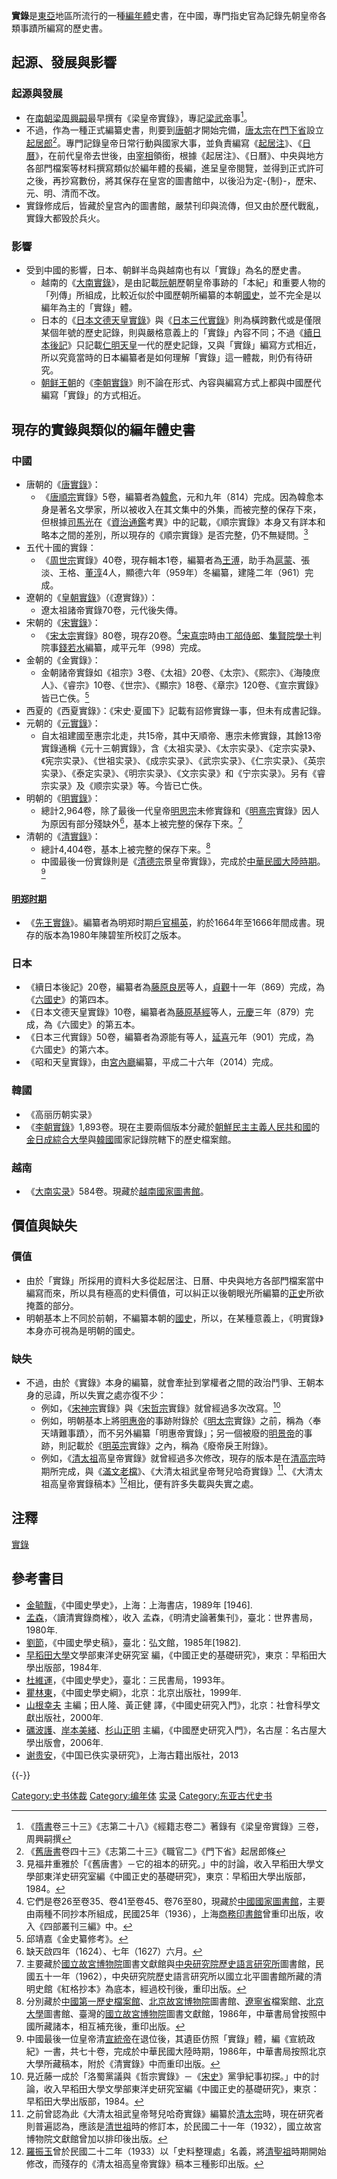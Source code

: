 '''實錄'''是[[東亞|東亞]]地區所流行的一種[[編年體|編年體]]史書，在中國，專門指史官為記錄先朝皇帝各類事蹟所編寫的歷史書。

==起源、發展與影響==
===起源與發展===
*在[[南朝梁|南朝梁]][[周興嗣|周興嗣]]最早撰有《梁皇帝實錄》，專記[[梁武帝|梁武帝]]事<ref>《[[隋書|隋書]]卷三十三》《志第二十八》《經籍志卷二》著錄有《梁皇帝實錄》三卷，周興嗣撰</ref>。
*不過，作為一種正式編纂史書，則要到[[唐朝|唐朝]]才開始完備，[[唐太宗|唐太宗]]在[[門下省|門下省]]設立[[起居郎|起居郎]]<ref>《[[舊唐書|舊唐書]]卷四十三》《志第二十三》《職官二》《門下省》起居郎條</ref>。專門記錄皇帝日常行動與國家大事，並負責編寫《[[起居注|起居注]]》、《[[日曆_(史書)|日曆]]》，在前代皇帝去世後，由[[宰相|宰相]]領銜，根據《起居注》、《日曆》、中央與地方各部門檔案等材料撰寫類似於編年體的長編，進呈皇帝閱覽，並得到正式許可之後，再抄寫數份，將其保存在皇宮的圖書館中，以後沿为定-{制}-，歷宋、元、明、清而不改。
*實錄修成后，皆藏於皇宫內的圖書館，嚴禁刊印與流傳，但又由於歷代戰亂，實錄大都毁於兵火。

===影響===
*受到中國的影響，日本、朝鲜半岛與越南也有以「實錄」為名的歷史書。
**越南的《[[大南實錄|大南實錄]]》，是由記載[[阮朝|阮朝]]歷朝皇帝事跡的「本紀」和重要人物的「列傳」所組成，比較近似於中國歷朝所編纂的本朝[[國史|國史]]，並不完全是以編年為主的「實錄」體。
**日本的《[[日本文德天皇實錄|日本文德天皇實錄]]》與《[[日本三代實錄|日本三代實錄]]》則為橫跨數代或是僅限某個年號的歷史記錄，則與嚴格意義上的「實錄」內容不同；不過《[[续日本后纪|續日本後記]]》只記載[[仁明天皇|仁明天皇]]一代的歷史記錄，又與「實錄」編寫方式相近，所以究竟當時的日本編纂者是如何理解「實錄」這一體裁，則仍有待研究。
**[[朝鲜王朝|朝鲜王朝]]的《[[李朝實錄|李朝實錄]]》則不論在形式、內容與編寫方式上都與中國歷代編寫「實錄」的方式相近。

==現存的實錄與類似的編年體史書==
===中國===
*唐朝的《[[唐實錄|唐實錄]]》：
**《[[唐順宗|唐順宗]]實錄》5卷，編纂者為[[韓愈|韓愈]]，元和九年（814）完成。因為韓愈本身是著名文學家，所以被收入在其文集中的外集，而被完整的保存下來，但根據[[司馬光|司馬光]]在《[[資治通鑑|資治通鑑]]考異》中的記載，《順宗實錄》本身又有詳本和略本之間的差別，所以現存的《順宗實錄》是否完整，仍不無疑問。<ref>見福井重雅於「《舊唐書》－它的祖本的研究。」中的討論，收入早稻田大學文學部東洋史研究室編《中國正史的基礎研究》，東京：早稻田大學出版部，1984。</ref>
*五代十國的實錄：
**《[[周世宗|周世宗]]實錄》40卷，現存輯本1卷，編纂者為[[王溥|王溥]]，助手為[[扈蒙|扈蒙]]、張淡、王格、[[董淳|董淳]]4人，顯德六年（959年）冬編纂，建隆二年（961）完成。
*遼朝的《[[皇朝實錄|皇朝實錄]]》（《遼實錄》）：
**遼太祖諸帝實錄70卷，元代後失傳。
*宋朝的《[[宋實錄|宋實錄]]》：
**《[[宋太宗|宋太宗]]實錄》80卷，現存20卷。<ref>它們是卷26至卷35、卷41至卷45、卷76至80，現藏於[[中國國家圖書館|中國國家圖書館]]，主要由兩種不同抄本所組成，民國25年（1936），上海[[商務印書館|商務印書館]]曾重印出版，收入《四部叢刊三編》中。</ref>[[宋真宗|宋真宗]]時由[[工部侍郎|工部侍郎]]、[[集賢院|集賢院]][[學士|學士]]判院事[[錢若水|錢若水]]編纂，咸平元年（998）完成。
*金朝的《金實錄》：
**金朝諸帝實錄如《祖宗》3卷、《太祖》20卷、《太宗》、《熙宗》、《海陵庶人》、《睿宗》10卷、《世宗》、《顯宗》18卷、《章宗》120卷、《宣宗實錄》皆已亡佚。<ref>邱靖嘉《金史纂修考》。</ref>
* 西夏的《西夏實錄》：《宋史·夏國下》記載有詔修實錄一事，但未有成書記錄。
*元朝的《[[元實錄|元實錄]]》：
**自太祖建國至惠宗北走，共15帝，其中天順帝、惠宗未修實錄，其餘13帝實錄通稱《元十三朝實錄》，含《太祖实录》、《太宗实录》、《定宗实录》、《宪宗实录》、《世祖实录》、《成宗实录》、《武宗实录》、《仁宗实录》、《英宗实录》、《泰定实录》、《明宗实录》、《文宗实录》和《宁宗实录》。另有《睿宗实录》及《顺宗实录》等。今皆已亡佚。
*明朝的《[[明實錄|明實錄]]》：
**總計2,964卷，除了最後一代皇帝[[明思宗|明思宗]]未修實錄和《[[明熹宗|明熹宗]]實錄》因人为原因有部分殘缺外<ref>缺天啟四年（1624）、七年（1627）六月。</ref>，基本上被完整的保存下來。<ref>主要藏於[[國立故宮博物院|國立故宮博物院]]圖書文獻館與[[中央研究院|中央研究院]][[歷史語言研究所|歷史語言研究所]]圖書館，民國五十一年（1962），中央研究院歷史語言研究所以國立北平圖書館所藏的清明史館《紅格抄本》為底本，經過校刊後，重印出版。</ref>
*清朝的《[[清實錄|清實錄]]》：
**總計4,404卷，基本上被完整的保存下来。<ref>分別藏於[[中國第一歷史檔案館|中國第一歷史檔案館]]、[[北京故宮博物院|北京故宮博物院]]圖書館、[[遼寧省|遼寧省]]檔案館、[[北京大學|北京大學]]圖書館、臺灣的[[國立故宮博物院|國立故宮博物院]]圖書文獻館，1986年，中華書局曾按照中國所藏諸本，相互補充後，重印出版。</ref>
**中國最後一份實錄則是《[[清德宗|清德宗]]景皇帝實錄》，完成於[[中華民國大陸時期|中華民國大陸時期]]。<ref>中國最後一位皇帝清[[宣統帝|宣統帝]]在退位後，其遺臣仿照「實錄」體，編《宣統政紀》一書，共七十卷，完成於中華民國大陸時期，1986年，中華書局按照北京大學所藏稿本，附於《清實錄》中而重印出版。</ref>

====[[明郑时期|明郑时期]]====
*《[[先王實錄|先王實錄]]》。編纂者為明郑时期[[戶部|戶官]][[楊英_(東寧)|楊英]]，約於1664年至1666年間成書。現存的版本為1980年陳碧笙所校訂之版本。

===日本===
*《續日本後記》20卷，編纂者為[[藤原良房|藤原良房]]等人，[[貞觀|貞觀]]十一年（869）完成，為《[[六國史|六國史]]》的第四本。
*《日本文德天皇實錄》10卷，編纂者為[[藤原基經|藤原基經]]等人，[[元慶|元慶]]三年（879）完成，為《六國史》的第五本。
*《日本三代實錄》50卷，編纂者為源能有等人，[[延喜|延喜]]元年（901）完成，為《六國史》的第六本。
*《昭和天皇實錄》，由[[宮內廳|宮內廳]]編纂，平成二十六年（2014）完成。

===韓國===
*《高丽历朝实录》
*《[[李朝實錄|李朝實錄]]》1,893卷。現在主要兩個版本分藏於[[朝鮮民主主義人民共和國|朝鮮民主主義人民共和國]]的[[金日成綜合大學|金日成綜合大學]]與[[韓國|韓國]]國家記錄院轄下的歷史檔案館。

===越南===
*《[[大南实录|大南实录]]》584卷。現藏於[[越南國家圖書館|越南國家圖書館]]。

==價值與缺失==
===價值===
*由於「實錄」所採用的資料大多從起居注、日曆、中央與地方各部門檔案當中編寫而來，所以具有極高的史料價值，可以糾正以後朝眼光所編纂的[[正史|正史]]所欲掩蓋的部分。
*明朝基本上不同於前朝，不編纂本朝的[[國史|國史]]，所以，在某種意義上，《明實錄》本身亦可視為是明朝的國史。
===缺失===
*不過，由於《實錄》本身的編纂，就會牽扯到掌權者之間的政治鬥爭、王朝本身的忌諱，所以失實之處亦復不少：
**例如，《[[宋神宗|宋神宗]]實錄》與《[[宋哲宗|宋哲宗]]實錄》就曾經過多次改寫。<ref>見近藤一成於「洛蜀黨議與《哲宗實錄》－《[[宋史|宋史]]》黨爭紀事初探。」中的討論，收入早稻田大學文學部東洋史研究室編《中國正史的基礎研究》，東京：早稻田大學出版部，1984。</ref>
**例如，明朝基本上將[[明惠帝|明惠帝]]的事跡附錄於《[[明太宗|明太宗]]實錄》之前，稱為〈奉天靖難事蹟〉，而不另外編纂「明惠帝實錄」；另一個被廢的[[明景帝|明景帝]]的事跡，則記載於《[[明英宗|明英宗]]實錄》之內，稱為《廢帝戾王附錄》。
**例如，《[[清太祖|清太祖]]高皇帝實錄》就曾經過多次修改，現存的版本是在[[清高宗|清高宗]]時期所完成，與《[[滿文老檔|滿文老檔]]》、《大清太祖武皇帝弩兒哈奇實錄》<ref>之前曾認為此《大清太祖武皇帝弩兒哈奇實錄》編纂於[[清太宗|清太宗]]時，現在研究者則普遍認為，應該是[[清世祖|清世祖]]時的修訂本，於民國二十一年（1932），國立故宮博物院文獻館曾加以排印後出版。</ref>、《大清太祖高皇帝實錄稿本》<ref>[[羅振玉|羅振玉]]曾於民國二十二年（1933）以「史料整理處」名義，將[[清聖祖|清聖祖]]時期開始修改，而殘存的《清太祖高皇帝實錄》稿本三種影印出版。</ref>相比，便有許多失載與失實之處。

==注釋==
{{reflist}}
[[category:實錄|]]

== 參考書目 ==
* [[金毓黻|金毓黻]]，《中國史學史》，上海：上海書店，1989年 [1946].
* [[孟森|孟森]]，〈讀清實錄商榷〉，收入 孟森，《明清史論著集刊》，臺北：世界書局，1980年.
* [[劉節|劉節]]，《中國史學史稿》，臺北：弘文館，1985年[1982].
* [[早稻田大學|早稻田大學]]文學部東洋史硏究室 編，《中國正史的基礎研究》，東京：早稻田大學出版部，1984年.
* [[杜維運|杜維運]]，《中國史學史》，臺北：三民書局，1993年。
* [[瞿林東|瞿林東]]，《中國史學史綱》，北京：北京出版社，1999年.
*[[山根幸夫|山根幸夫]] 主編；田人隆、黃正健 譯，《中國史研究入門》，北京：社會科學文獻出版社，2000年.
* [[礪波護|礪波護]]、[[岸本美緒|岸本美緒]]、[[杉山正明|杉山正明]] 主編，《中國歷史研究入門》，名古屋：名古屋大學出版會，2006年.
* [[谢贵安|谢贵安]]，《中国已佚实录研究》，上海古籍出版社，2013

{{-}}
{{史书体例}}
{{宋代修史制度}}

[[Category:史书体裁|Category:史书体裁]]
[[Category:编年体|Category:编年体]]
[[Category:实录|]]
[[Category:东亚古代史书|Category:东亚古代史书]]